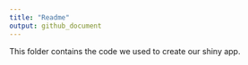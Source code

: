 ```yaml
---
title: "Readme"
output: github_document
---
```

This folder contains the code we used to create our shiny app. 

```r

```

